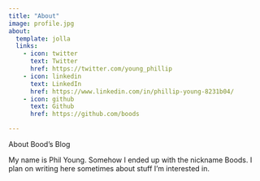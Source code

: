 ```yaml
---
title: "About"
image: profile.jpg
about:
  template: jolla
  links:
    - icon: twitter
      text: Twitter
      href: https://twitter.com/young_phillip
    - icon: linkedin
      text: LinkedIn
      href: https://www.linkedin.com/in/phillip-young-8231b04/
    - icon: github
      text: Github
      href: https://github.com/boods

---
```


About Bood's Blog

My name is Phil Young.
Somehow I ended up with the nickname Boods.
I plan on writing here sometimes about stuff I'm interested in.

